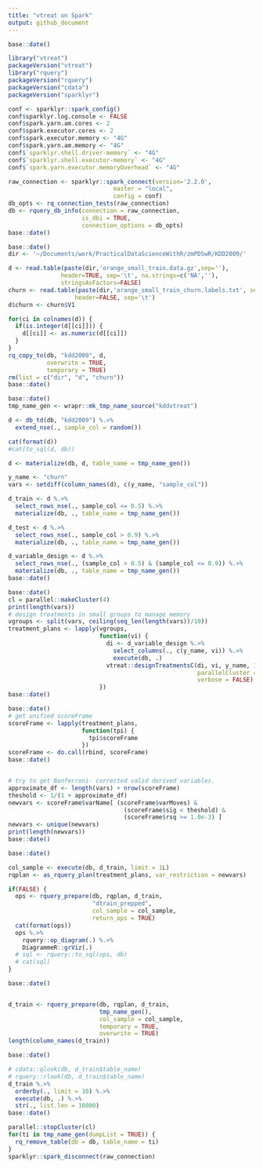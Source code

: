 ```yaml
---
title: "vtreat on Spark"
output: github_document
---
```


```r
base::date()

library("vtreat")
packageVersion("vtreat")
library("rquery")
packageVersion("rquery")
packageVersion("cdata")
packageVersion("sparklyr")

conf <- sparklyr::spark_config()
conf$sparklyr.log.console <- FALSE
conf$spark.yarn.am.cores <- 2
conf$spark.executor.cores <- 2
conf$spark.executor.memory <- "4G"
conf$spark.yarn.am.memory <- "4G" 
conf$`sparklyr.shell.driver-memory` <- "4G"
conf$`sparklyr.shell.executor-memory` <- "4G"
conf$`spark.yarn.executor.memoryOverhead` <- "4G"

raw_connection <- sparklyr::spark_connect(version='2.2.0', 
                              master = "local",
                              config = conf)
db_opts <- rq_connection_tests(raw_connection)
db <- rquery_db_info(connection = raw_connection,
                     is_dbi = TRUE,
                     connection_options = db_opts)
base::date()
```

```r
base::date()
dir <- '~/Documents/work/PracticalDataScienceWithR/zmPDSwR/KDD2009/' 

d <- read.table(paste(dir,'orange_small_train.data.gz',sep=''),
               header=TRUE, sep='\t', na.strings=c('NA',''), 
               stringsAsFactors=FALSE)
churn <- read.table(paste(dir,'orange_small_train_churn.labels.txt', sep=''),
                   header=FALSE, sep='\t')
d$churn <- churn$V1

for(ci in colnames(d)) {
  if(is.integer(d[[ci]])) {
    d[[ci]] <- as.numeric(d[[ci]])
  }
}
rq_copy_to(db, "kdd2009", d,
           overwrite = TRUE,
           temporary = TRUE)
rm(list = c("dir", "d", "churn"))
base::date()
```

```r
base::date()
tmp_name_gen <- wrapr::mk_tmp_name_source("kddvtreat")

d <- db_td(db, "kdd2009") %.>%
  extend_nse(., sample_col = random())

cat(format(d))
#cat(to_sql(d, db))

d <- materialize(db, d, table_name = tmp_name_gen())

y_name <- "churn"
vars <- setdiff(column_names(d), c(y_name, "sample_col"))

d_train <- d %.>%
  select_rows_nse(., sample_col <= 0.5) %.>%
  materialize(db, ., table_name = tmp_name_gen())

d_test <- d %.>%
  select_rows_nse(., sample_col > 0.9) %.>%
  materialize(db, ., table_name = tmp_name_gen())

d_variable_design <- d %.>%
  select_rows_nse(., (sample_col > 0.5) & (sample_col <= 0.9)) %.>%
  materialize(db, ., table_name = tmp_name_gen())
base::date()
```

```r
base::date()
cl = parallel::makeCluster(4)
print(length(vars))
# design treatments in small groups to manage memory
vgroups <- split(vars, ceiling(seq_len(length(vars))/10))
treatment_plans <- lapply(vgroups,
                          function(vi) {
                            di <- d_variable_design %.>%
                              select_columns(., c(y_name, vi)) %.>%
                              execute(db, .)
                            vtreat::designTreatmentsC(di, vi, y_name, 1, 
                                                      parallelCluster = cl,
                                                      verbose = FALSE)
                          })
base::date()

base::date()
# get unified scoreFrame
scoreFrame <- lapply(treatment_plans,
                     function(tpi) {
                       tpi$scoreFrame
                     })
scoreFrame <- do.call(rbind, scoreFrame)
base::date()


# try to get Bonferroni- corrected valid derived variables.
approximate_df <- length(vars) + nrow(scoreFrame)
theshold <- 1/(1 + approximate_df)
newvars <- scoreFrame$varName[ (scoreFrame$varMoves) &
                                 (scoreFrame$sig < theshold) & 
                                 (scoreFrame$rsq >= 1.0e-3) ]
newvars <- unique(newvars)
print(length(newvars))
base::date()
```


```r
base::date()

col_sample <- execute(db, d_train, limit = 1L)
rqplan <- as_rquery_plan(treatment_plans, var_restriction = newvars)

if(FALSE) {
  ops <- rquery_prepare(db, rqplan, d_train, 
                        "dtrain_prepped", 
                        col_sample = col_sample,
                        return_ops = TRUE)
  cat(format(ops))
  ops %.>%
    rquery::op_diagram(.) %.>%
    DiagrammeR::grViz(.)
  # sql <- rquery::to_sql(ops, db)
  # cat(sql)
}

base::date()


d_train <- rquery_prepare(db, rqplan, d_train, 
                          tmp_name_gen(), 
                          col_sample = col_sample,
                          temporary = TRUE, 
                          overwrite = TRUE)
length(column_names(d_train))

base::date()

# cdata::qlook(db, d_train$table_name)
# rquery::rlook(db, d_train$table_name)
d_train %.>% 
  orderby(., limit = 10) %.>% 
  execute(db, .) %.>% 
  str(., list.len = 10000)
base::date()
```




```r
parallel::stopCluster(cl)
for(ti in tmp_name_gen(dumpList = TRUE)) {
  rq_remove_table(db = db, table_name = ti)
}
sparklyr::spark_disconnect(raw_connection)
```
